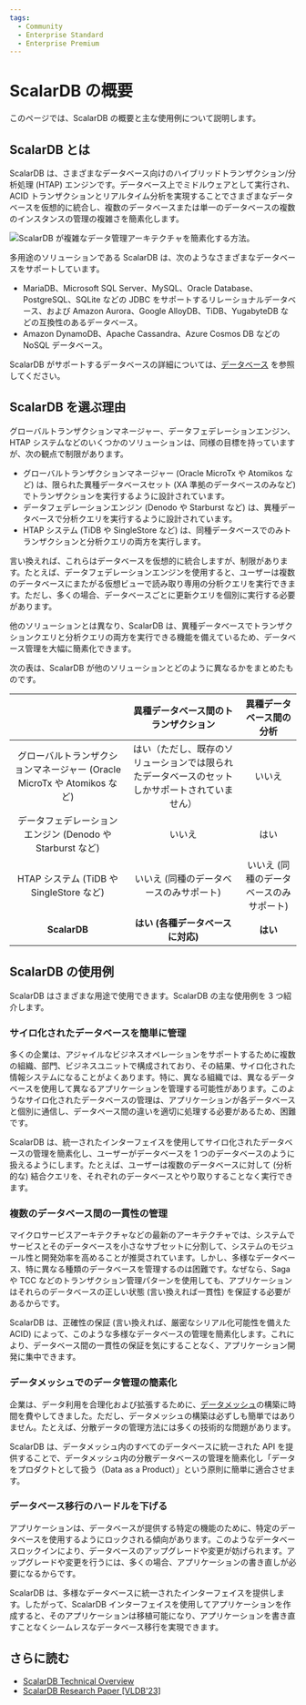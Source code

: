 ```yaml
---
tags:
  - Community
  - Enterprise Standard
  - Enterprise Premium
---
```


# ScalarDB の概要


<TranslationBanner />

このページでは、ScalarDB の概要と主な使用例について説明します。

## ScalarDB とは

ScalarDB は、さまざまなデータベース向けのハイブリッドトランザクション/分析処理 (HTAP) エンジンです。データベース上でミドルウェアとして実行され、ACID トランザクションとリアルタイム分析を実現することでさまざまなデータベースを仮想的に統合し、複数のデータベースまたは単一のデータベースの複数のインスタンスの管理の複雑さを簡素化します。

![ScalarDB が複雑なデータ管理アーキテクチャを簡素化する方法。](images/scalardb.png)

多用途のソリューションである ScalarDB は、次のようなさまざまなデータベースをサポートしています。

- MariaDB、Microsoft SQL Server、MySQL、Oracle Database、PostgreSQL、SQLite などの JDBC をサポートするリレーショナルデータベース、および Amazon Aurora、Google AlloyDB、TiDB、YugabyteDB などの互換性のあるデータベース。
- Amazon DynamoDB、Apache Cassandra、Azure Cosmos DB などの NoSQL データベース。

ScalarDB がサポートするデータベースの詳細については、[データベース](requirements.mdx#データベース) を参照してください。

## ScalarDB を選ぶ理由

グローバルトランザクションマネージャー、データフェデレーションエンジン、HTAP システムなどのいくつかのソリューションは、同様の目標を持っていますが、次の観点で制限があります。

- グローバルトランザクションマネージャー (Oracle MicroTx や Atomikos など) は、限られた異種データベースセット (XA 準拠のデータベースのみなど) でトランザクションを実行するように設計されています。
- データフェデレーションエンジン (Denodo や Starburst など) は、異種データベースで分析クエリを実行するように設計されています。
- HTAP システム (TiDB や SingleStore など) は、同種データベースでのみトランザクションと分析クエリの両方を実行します。

言い換えれば、これらはデータベースを仮想的に統合しますが、制限があります。たとえば、データフェデレーションエンジンを使用すると、ユーザーは複数のデータベースにまたがる仮想ビューで読み取り専用の分析クエリを実行できます。ただし、多くの場合、データベースごとに更新クエリを個別に実行する必要があります。

他のソリューションとは異なり、ScalarDB は、異種データベースでトランザクションクエリと分析クエリの両方を実行できる機能を備えているため、データベース管理を大幅に簡素化できます。

次の表は、ScalarDB が他のソリューションとどのように異なるかをまとめたものです。

|                                                                  |              異種データベース間のトランザクション                                     | 異種データベース間の分析               |
| :--------------------------------------------------------------: | :----------------------------------------------------------------------------: | :--------------------------------: |
| グローバルトランザクションマネージャー (Oracle MicroTx や Atomikos など) | はい（ただし、既存のソリューションでは限られたデータベースのセットしかサポートされていません） |                 いいえ              |
|      データフェデレーションエンジン (Denodo や Starburst など)         |                                  いいえ                                         |                  はい               |
|             HTAP システム (TiDB や SingleStore など)                |                いいえ (同種のデータベースのみサポート)                               |  いいえ (同種のデータベースのみサポート)  |
|                          **ScalarDB**                            |                 **はい (各種データベースに対応)**                                   |                **はい**             |

## ScalarDB の使用例

ScalarDB はさまざまな用途で使用できます。ScalarDB の主な使用例を 3 つ紹介します。

### サイロ化されたデータベースを簡単に管理

多くの企業は、アジャイルなビジネスオペレーションをサポートするために複数の組織、部門、ビジネスユニットで構成されており、その結果、サイロ化された情報システムになることがよくあります。特に、異なる組織では、異なるデータベースを使用して異なるアプリケーションを管理する可能性があります。このようなサイロ化されたデータベースの管理は、アプリケーションが各データベースと個別に通信し、データベース間の違いを適切に処理する必要があるため、困難です。

ScalarDB は、統一されたインターフェイスを使用してサイロ化されたデータベースの管理を簡素化し、ユーザーがデータベースを 1 つのデータベースのように扱えるようにします。たとえば、ユーザーは複数のデータベースに対して (分析的な) 結合クエリを、それぞれのデータベースとやり取りすることなく実行できます。

### 複数のデータベース間の一貫性の管理

マイクロサービスアーキテクチャなどの最新のアーキテクチャでは、システムでサービスとそのデータベースを小さなサブセットに分割して、システムのモジュール性と開発効率を高めることが推奨されています。しかし、多様なデータベース、特に異なる種類のデータベースを管理するのは困難です。なぜなら、Saga や TCC などのトランザクション管理パターンを使用しても、アプリケーションはそれらのデータベースの正しい状態 (言い換えれば一貫性) を保証する必要があるからです。

ScalarDB は、正確性の保証 (言い換えれば、厳密なシリアル化可能性を備えた ACID) によって、このような多様なデータベースの管理を簡素化します。これにより、データベース間の一貫性の保証を気にすることなく、アプリケーション開発に集中できます。

### データメッシュでのデータ管理の簡素化

企業は、データ利用を合理化および拡張するために、[データメッシュ](https://martinfowler.com/articles/data-mesh-principles.html)の構築に時間を費やしてきました。ただし、データメッシュの構築は必ずしも簡単ではありません。たとえば、分散データの管理方法には多くの技術的な問題があります。

ScalarDB は、データメッシュ内のすべてのデータベースに統一された API を提供することで、データメッシュ内の分散データベースの管理を簡素化し「データをプロダクトとして扱う（Data as a Product）」という原則に簡単に適合させます。

### データベース移行のハードルを下げる

アプリケーションは、データベースが提供する特定の機能のために、特定のデータベースを使用するようにロックされる傾向があります。このようなデータベースロックインにより、データベースのアップグレードや変更が妨げられます。アップグレードや変更を行うには、多くの場合、アプリケーションの書き直しが必要になるからです。

ScalarDB は、多様なデータベースに統一されたインターフェイスを提供します。したがって、ScalarDB インターフェイスを使用してアプリケーションを作成すると、そのアプリケーションは移植可能になり、アプリケーションを書き直すことなくシームレスなデータベース移行を実現できます。

## さらに読む

- [ScalarDB Technical Overview](https://speakerdeck.com/scalar/scalar-db-universal-transaction-manager)
- [ScalarDB Research Paper [VLDB'23]](https://dl.acm.org/doi/10.14778/3611540.3611563)